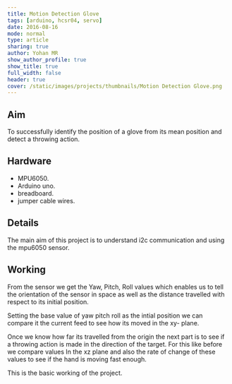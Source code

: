 ```yaml
---
title: Motion Detection Glove
tags: [arduino, hcsr04, servo]
date: 2016-08-16
mode: normal
type: article
sharing: true
author: Yohan MR
show_author_profile: true
show_title: true
full_width: false
header: true
cover: /static/images/projects/thumbnails/Motion Detection Glove.png
---
```


## Aim

To successfully identify the position of a glove from its mean position and detect a throwing action.

## Hardware

- MPU6050.
- Arduino uno.
- breadboard.
- jumper cable wires.

## Details

The main aim of this project is to understand i2c communication and using the mpu6050 sensor.

## Working

From the sensor we get the Yaw, Pitch, Roll values which enables us to tell the orientation of the sensor in space as well as the distance travelled with respect to its initial position.

Setting the base value of yaw pitch roll as the intial position we can compare it the current feed to see how its moved in the xy- plane.

Once we know how far its travelled from the origin the next part is to see if a throwing action is made in the direction of the target. For this like before we compare values In the xz plane and also the rate of change of these values to see if the hand is moving fast enough.

This is the basic working of the project.

<EmbedItem url="https://www.youtube.com/embed/uYUHfccAfc4" />

